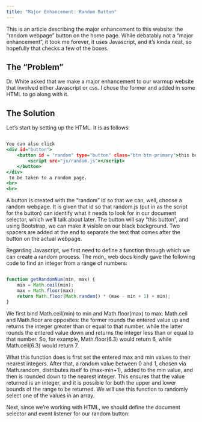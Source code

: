 ```yaml
---
title: "Major Enhancement: Random Button"
---
```


This is an article describing the major enhancement to this website: the "random webpage" button on the home page. While debatably not a "major enhancement", it took me forever, it uses Javascript, and it's kinda neat, so hopefully that checks a few of the boxes.

## The "Problem"

Dr. White asked that we make a major enhancement to our warmup website that involved either Javascript or css. I chose the former and added in some HTML to go along with it.


## The Solution

Let's start by setting up the HTML. It is as follows:

```.html

You can also click  
<div id="button">
    <button id = "random" type="button" class="btn btn-primary">this button
        <script src="js/random.js"></script>
    </button>
</div>
 to be taken to a random page.
<br>
<br>
```

A button is created with the "random" id so that we can, well, choose a random webpage. It is given that id so that random.js (put in as the script for the button) can identify what it needs to look for in our document selector, which we'll talk about later. The button will say "this button", and using Bootstrap, we can make it visible on our black background. Two spacers are added at the end to separate the text that comes after the button on the actual webpage.


Regarding Javascript, we first need to define a function through which we can create a random process. The mdn_ web docs kindly gave the following code to find an integer from a range of numbers:

```.js

function getRandomNum(min, max) {
    min = Math.ceil(min);
    max = Math.floor(max);
    return Math.floor(Math.random() * (max - min + 1) + min);
}

```

We first bind Math.ceil(min) to min and Math.floor(max) to max. Math.ceil and Math.floor are opposites: the former rounds the entered value up and returns the integer greater than or equal to that number, while the latter rounds the entered value down and returns the integer less than or equal to that number. So, for example, Math.floor(6.3) would return 6, while Math.ceil(6.3) would return 7.

What this function does is first set the entered max and min values to their nearest integers. After that, a random value between 0 and 1, chosen via Math.random, distributes itself to (max-min+1), added to the min value, and then is rounded down to the nearest integer. This ensures that the value returned is an integer, and it is possible for both the upper and lower bounds of the range to be returned. We will use this function to randomly select one of the values in an array.


Next, since we're working with HTML, we should define the document selector and event listener for our random button:

```.js



```

